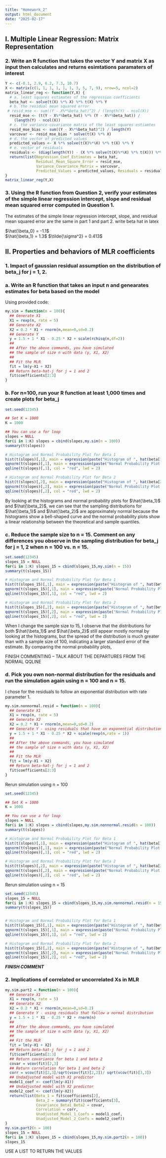 ```yaml
---
title: "Homework_2"
output: html_document
date: "2025-02-17"
---
```


## I. Multiple Linear Regression: Matrix Representation

### 2. Write an R function that takes the vector Y and matrix X as input then calculates and returns esimtations paramaters of interest  

```r
Y <- c(-0.1, 2.9, 6.2, 7.3, 10.7)
X <- matrix(c(1, 1, 1, 1, 1, 1, 3, 5, 7, 9), nrow=5, ncol=2)
matrix_linear_reg <- function(Y,X) {
  # a. least squares estimates of the regression coefficients
  beta_hat <- solve(t(X) %*% X) %*% t(X) %*% Y
  # b. the residual mean squared error
 # resid_mse <- sum((Y - X%*%beta_hat)^2) / (length(Y) - ncol(X))
  resid_mse <- (t(Y - X%*%beta_hat) %*% (Y - X%*%beta_hat)) / 
    (length(Y) - ncol(X))
  # c. the variance-covariance matrix of the least squares estiamtes
  resid_mse_bias <- sum((Y - X%*%beta_hat)^2) / length(Y)
  varcovar <- resid_mse_bias * solve(t(X) %*% X)
  # d. the vector of predicted values 
  predicted_values <- X %*% solve(t(X)%*%X) %*% t(X) %*% Y
  # e. vector of residuals
  residuals <- (diag(length(Y)) - (X %*% solve(t(X)%*%X) %*% t(X))) %*% Y
  return(list(Regression_Coef_Estimates = beta_hat, 
              Residual_Mean_Square_Error = resid_mse, 
              Variance_Covariance_Matrix = varcovar, 
              Predicted_Values = predicted_values, Residuals = residuals)) 
}
matrix_linear_reg(Y,X)
```

### 3. Using the R function from Question 2, verify your estimates of the simple linear regression intercept, slope and residual mean squared error computed in Question 1.  

The estimates of the simple linear regression intercept, slope, and residual mean squared error are the same in part 1 and part 2.
write beta hat in latex

$\hat{\beta_0} = -1.1$  
$\hat{\beta_1} = 1.3$
$\tilde{\sigma^2} = 0.413$  

## II. Properties and behaviors of MLR coefficients  

### 1. Impact of gaussian residual assumption on the distribution of beta_j for j = 1, 2.  

### a. Write an R function that takes an input n and genearates estimates for beta based on the model  

Using provided code:  
```r
my.sim = function(n = 100){
  ## Generate X1 
  X1 = rexp(n, rate = 5)
  ## Generate X2
  X2 = 0.2 * X1 + rnorm(n,mean=0,sd=0.2)
  ## Generate Y
  y = 1.5 + 1 * X1 - 0.25 * X2 + scale(rchisq(n,df=2))
  ##
  ## After the above commands, you have simulated
  ## the sample of size n with data (y, X1, X2)
  ##
  ## Fit the MLR
  fit = lm(y~X1 + X2)
  ## Return beta-hat-j for j = 1 and 2
  fit$coefficients[2:3]
}
```

### b. For n=100, run your R function at least 1,000 times and create plots for beta_j  

```r
set.seed(12345)

## Set K = 1000
K = 1000

## You can use a for loop
slopes = NULL
for(i in 1:K) slopes = cbind(slopes,my.sim(n = 100))
summary(t(slopes))

# Histogram and Normal Probability Plot for Beta 1
hist(t(slopes)[,1], main = expression(paste("Histogram of ", hat(beta[1]), " (n = 100)")), xlab = expression(hat(beta[1])), ylab = "Frequency", col = "lightblue", border = "black")
qqnorm(t(slopes)[,1], main = expression(paste("Normal Probability Plot of ", hat(beta[1]), " (n = 100)")))
qqline(t(slopes)[,1], col = "red", lwd = 2)

# Histogram and Normal Probability Plot for Beta 2
hist(t(slopes)[,2], main = expression(paste("Histogram of ", hat(beta[2]), " (n = 100)")), xlab = expression(hat(beta[2])), ylab = "Frequency", col = "lightblue", border = "black")
qqnorm(t(slopes)[,2], main = expression(paste("Normal Probability Plot of ", hat(beta[2]), " (n = 100)")))
qqline(t(slopes)[,2], col = "red", lwd = 2)
```

By looking at the histograms and normal probability plots for $\hat{\beta_1}$ and $\hat{\beta_2}$, we can see that the sampling distributions for $\hat{\beta_1}$ and $\hat{\beta_2}$ are approximately normal because the histograms show a bell-shaped curve and the normal probability plots show a linear relationship between the theoretical and sample quantiles.

### c. Reduce the sample size to n = 15. Comment on any differences you observe in the sampling distribution for beta_j for j = 1, 2 when n = 100 vs. n = 15.  

```r
set.seed(12345)
slopes_15 = NULL
for(i in 1:K) slopes_15 = cbind(slopes_15,my.sim(n = 15))
summary(t(slopes_15))

# Histogram and Normal Probability Plot for Beta 1
hist(t(slopes_15)[,1], main = expression(paste("Histogram of ", hat(beta[1]), " (n = 15)")), xlab = expression(hat(beta[1])), ylab = "Frequency", col = "lightblue", border = "black")
qqnorm(t(slopes_15)[,1], main = expression(paste("Normal Probability Plot of ", hat(beta[1]), " (n = 15)")))
qqline(t(slopes_15)[,1], col = "red", lwd = 2)

# Histogram and Normal Probability Plot for Beta 2
hist(t(slopes_15)[,2], main = expression(paste("Histogram of ", hat(beta[2]), " (n = 15)")), xlab = expression(hat(beta[2])), ylab = "Frequency", col = "lightblue", border = "black")
qqnorm(t(slopes_15)[,2], main = expression(paste("Normal Probability Plot of ", hat(beta[2]), " (n = 15)")))
qqline(t(slopes_15)[,2], col = "red", lwd = 2)
```

When I change the sample size to 15, I observe that the distributions for both $\hat{\beta_1}$ and $\hat{\beta_2}$ still appear mostly normal by looking at the histograms, but the spread of the distribution is much greater than with a sample size of 100, indicating a larger standard error of the estimate. By comparing the normal probability plots, 

FINISH COMMENTING -- TALK ABOUT THE DEPARTURES FROM THE NORMAL QQLINE  

### d. Pick you own non-normal distribution for the residuals and run the simulation again using n = 100 and n = 15.  

I chose for the residuals to follow an exponential distribution with rate parameter 1.  

```r
my.sim.nonnormal.resid = function(n = 100){
  ## Generate X1 
  X1 = rexp(n, rate = 5)
  ## Generate X2
  X2 = 0.2 * X1 + rnorm(n,mean=0,sd=0.2)
  ## Generate Y - using residuals that have an exponential distribution
  y = 1.5 + 1 * X1 - 0.25 * X2 + scale(rexp(n,rate = 1))
  ##
  ## After the above commands, you have simulated
  ## the sample of size n with data (y, X1, X2)
  ##
  ## Fit the MLR
  fit = lm(y~X1 + X2)
  ## Return beta-hat-j for j = 1 and 2
  fit$coefficients[2:3]
}
```

Rerun simulation using n = 100  

```r
set.seed(12345)

## Set K = 1000
K = 1000

## You can use a for loop
slopes = NULL
for(i in 1:K) slopes = cbind(slopes,my.sim.nonnormal.resid(n = 100))
summary(t(slopes))

# Histogram and Normal Probability Plot for Beta 1
hist(t(slopes)[,1], main = expression(paste("Histogram of ", hat(beta[1]), " (n = 100)")), xlab = expression(hat(beta[1])), ylab = "Frequency", col = "lightblue", border = "black")
qqnorm(t(slopes)[,1], main = expression(paste("Normal Probability Plot of ", hat(beta[1]), " (n = 100)")))
qqline(t(slopes)[,1], col = "red", lwd = 2)

# Histogram and Normal Probability Plot for Beta 2
hist(t(slopes)[,2], main = expression(paste("Histogram of ", hat(beta[2]), " (n = 100)")), xlab = expression(hat(beta[2])), ylab = "Frequency", col = "lightblue", border = "black")
qqnorm(t(slopes)[,2], main = expression(paste("Normal Probability Plot of ", hat(beta[2]), " (n = 100)")))
qqline(t(slopes)[,2], col = "red", lwd = 2)
```

Rerun simulation using n = 15  

```r
set.seed(12345)
slopes_15 = NULL
for(i in 1:K) slopes_15 = cbind(slopes_15,my.sim.nonnormal.resid(n = 15))
summary(t(slopes_15))


# Histogram and Normal Probability Plot for Beta 1
hist(t(slopes_15)[,1], main = expression(paste("Histogram of ", hat(beta[1]), " (n = 15)")), xlab = expression(hat(beta[1])), ylab = "Frequency", col = "lightblue", border = "black")
qqnorm(t(slopes_15)[,1], main = expression(paste("Normal Probability Plot of ", hat(beta[1]), " (n = 15)")))
qqline(t(slopes_15)[,1], col = "red", lwd = 2)

# Histogram and Normal Probability Plot for Beta 2
hist(t(slopes_15)[,2], main = expression(paste("Histogram of ", hat(beta[2]), " (n = 15)")), xlab = expression(hat(beta[2])), ylab = "Frequency", col = "lightblue", border = "black")
qqnorm(t(slopes_15)[,2], main = expression(paste("Normal Probability Plot of ", hat(beta[2]), " (n = 15)")))
qqline(t(slopes_15)[,2], col = "red", lwd = 2)
```

***FINISH COMMENT***

### 2. Implications of correlated or uncorrelated Xs in MLR  

```r
my.sim.part2 = function(n = 100){
  ## Generate X1 
  X1 = rexp(n, rate = 5)
  ## Generate X2
  X2 = 0.2 * X1 + rnorm(n,mean=0,sd=0.2)
  ## Generate Y - using residuals that follow a normal distribution
  y = 1.5 + 1 * X1 - 0.25 * X2 + rnorm(n)
  ##
  ## After the above commands, you have simulated
  ## the sample of size n with data (y, X1, X2)
  ##
  ## Fit the MLR
  fit = lm(y~X1 + X2)
  ## Return beta-hat-j for j = 1 and 2
  fit$coefficients[2:3]
  ## Return covariance for beta 1 and beta 2
  covar = vcov(fit)[2,3]
  ## Return correlation for beta 1 and beta 2
  corr = vcov(fit)[2,3]/sqrt(vcov(fit)[2,2])/ sqrt(vcov(fit)[3,3])
  ## Undadjusted model with X1 predictor
  model1_coef <- coef(lm(y~X1))
  ## Undadjusted model with X2 predictor
  model2_coef <- coef(lm(y~X2))
  return(list(Beta_1 = fit$coefficients[2], 
              Beta_2 = summary(fit)$coefficients[3], 
              Covariance_Beta1_Beta2 = covar,
              Correlation = corr,
              Unadjusted_Model_1_Coefs = model1_coef,
              Unadjusted_Model_2_Coefs = model2_coef))
}
my.sim.part2(n = 100)
slopes_15 = NULL
for(i in 1:K) slopes_15 = cbind(slopes_15,my.sim.part2(n = 100))
slopes_15
```

USE A LIST TO RETURN THE VALUES
